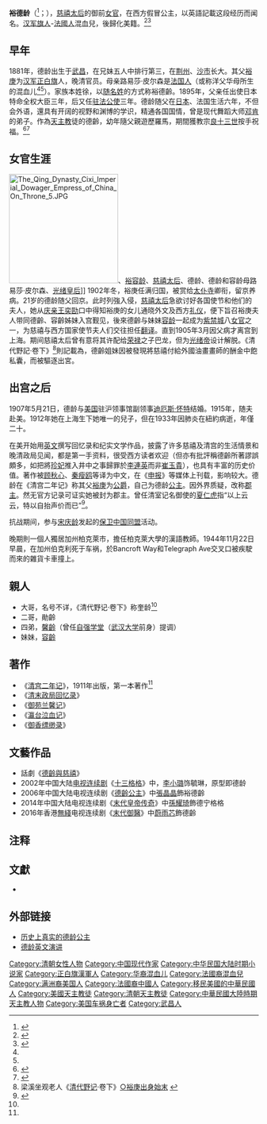 {{noteTA
|G1=US_CA_Cities
}}
{{redirect2|德齡|同名的其他相關|德齡 (消歧義)}}
{{東亞女性歷史人物
|名稱 =裕德齡
|最高職務 =[[慈禧太后|慈禧太后]]御前女官
|畫像=[[File:Rudeling.jpg|300px]]
|說明=1912年中华图书馆出版的《清季宫闱秘史》封面采用的德龄照片
|出生年={{birth date|1881|6|8}}
|出生地={{QING-1862}}[[湖北省_(清)|湖北省]][[武昌府|武昌府]]
|婚年=1907年5月21日
|逝世年={{death date and age|1944|11|22|1881|6|8}}
|逝世地={{USA-1912}}[[加利福尼亞州|加利福尼亞州]][[伯克利_(加利福尼亞州)|伯克利]]
|父親=[[裕庚|裕庚]]
|夫=撤迪厄斯·怀特
|兄弟=大哥：不详，有称奎龄<br>二哥：[[裕勋龄|裕勋龄]]<br>四弟：[[裕馨龄|裕馨龄]]
|姊妹=五妹：[[裕容龄|裕容龄]]
|著作=《[[清宫二年记|清宫二年记]]》、《[[瀛台泣血记|瀛台泣血记]]》、《[[清末政局回忆录|清末政局回忆录]]》、《[[御苑兰馨记|御苑兰馨记]]》、《[[御香飘渺录|御香飘渺录]]》
|注釋=}}
'''裕德龄'''（{{Lang-en|Elisabeth Antoinette White (Lizzie Yu)}}<ref>{{cite web |url=https://broadwaybaby.com/shows/the-empress-and-me/718440 |title=The Empress and Me |last=French |first=Julia |date=2017-05-09 |website=broadwaybaby.com |language=en |access-date=2022-02-03 |archive-date=2022-02-02 |archive-url=https://web.archive.org/web/20220202030858/https://broadwaybaby.com/shows/the-empress-and-me/718440 |dead-url=no }}</ref>；{{bd|1881年|6月8日|1944年|11月22日|catIdx=Y裕}}），[[慈禧太后|慈禧太后]]的御前[[女官|女官]]，在西方假冒公主，以英語記載这段经历而闻名。[[汉军旗人|汉军旗人]]-[[法國人|法國人]]混血兒，後歸化美籍。<ref>{{cite journal|title=〈德齡、容齡所著書中的史實錯誤〉|last=朱家溍|journal=《故宮博物院院刊》|issue=4|publisher=|date=1982|page=25|url=http://www.dpm.org.cn/Uploads/pdf/1554/T00025_00.pdf|archiveurl=https://web.archive.org/web/20210520134219/http://www.dpm.org.cn/Uploads/pdf/1554/T00025_00.pdf|archivedate=}}</ref><ref>{{cite book|page=作者簡介頁|title=我和慈禧太后|publisher=译林出版社|translator-last=富强|date=2014|last=德齡|ISBN=|url=https://e.jd.com/30196991.html|archiveurl=https://web.archive.org/web/20210520135547/https://e.jd.com/30196991.html|archivedate=2021-05-20|access-date=2021-05-20|dead-url=no}}</ref>

== 早年 ==

1881年，德龄出生于[[武昌|武昌]]，在兄妹五人中排行第三，在[[荆州府|荆州]]、[[沙市|沙市]]长大。其父[[裕庚|裕庚]]为[[汉军正白旗|汉军正白旗]]人，晚清官员。母亲路易莎·皮尔森是[[法国人|法国人]]（或称洋父华母所生的混血儿<ref name=a1/><ref name=a2/>）。家族本姓徐，以[[随名姓|随名姓]]的方式称裕德齡。1895年，父亲任出使日本特命全权大臣三年，后又任[[中国驻法国大使列表|驻法公使]]三年。德龄随父在[[日本|日本]]、法国生活六年，不但会外语，還具有开阔的视野和渊博的学识，精通各国国情，曾是现代舞蹈大师[[艾莎道拉·邓肯|邓肯]]的弟子。作為[[天主教會|天主教]]徒的德齡，幼年隨父親遊歷羅馬，期間獲教宗[[良十三世|良十三世]]按手祝福。<ref>{{cite web |url=https://www.catholicworldreport.com/2018/01/16/chinese-catholics-who-changed-china-and-the-world/ |title=Chinese Catholics who changed China and the world |last=Clark |first=Anthony E. |date=2018-01-16 |website=catholicworldreport.com |language=en |access-date=2021-07-12 |archive-date=2022-02-02 |archive-url=https://web.archive.org/web/20220202035937/https://www.catholicworldreport.com/2018/01/16/chinese-catholics-who-changed-china-and-the-world/ |dead-url=no }}</ref><ref>{{cite book |last=Hayter-Menzies |first=Grant |date=2008 |title=''Imperial Masquerade: The Legend of Princess Der Ling'' |url=https://books.google.com/books/about/Imperial_Masquerade.html?id=sNPFc7kkjwAC |language=en |location=Hong Kong |publisher=Hong Kong University Press |isbn=9789622098817 |access-date=2021-07-12 |archive-date=2022-01-10 |archive-url=https://web.archive.org/web/20220110035024/https://books.google.com/books/about/Imperial_Masquerade.html?id=sNPFc7kkjwAC |dead-url=no }}</ref>

== 女官生涯 ==
[[File:The_Qing_Dynasty_Cixi_Imperial_Dowager_Empress_of_China_On_Throne_5.JPG|220px]]、[[裕容龄|裕容龄]]、[[慈禧太后|慈禧太后]]、德龄、德龄和容龄母路易莎·皮尔森、[[隆裕太后|光绪皇后]]]]
1902年冬，裕庚任满归国，被赏给[[太仆寺|太仆寺]]卿衔，留京养病。21岁的德龄随父回京。此时列強入侵，[[慈禧太后|慈禧太后]]急欲讨好各国使节和他们的夫人，她从[[奕劻|庆亲王奕劻]]口中得知裕庚的女儿通晓外文及西方[[礼仪|礼仪]]，便下旨召裕庚夫人带同德齡、容齡姊妹入宫觐见，後來德齡与妹妹[[裕容龄|容龄]]一起成为[[紫禁城|紫禁城]]八[[女官|女官]]之一，为慈禧与西方国家使节夫人们交往担任[[翻译|翻译]]。直到1905年3月因父病才离宫到上海。期间慈禧太后曾有意将其许配给[[荣禄|荣禄]]之子巴龙，但为[[光绪帝|光绪帝]]设计解脱。《清代野記·卷下》<ref name="a1">梁溪坐观老人《[[清代野记|清代野记]]·卷下》[http://www.cssn.cn/sjxz/xsjdk/zgjd/zb/xsl7qdj/qdyj/201311/t20131122_864366.shtml ○裕庚出身始末] {{Wayback|url=http://www.cssn.cn/sjxz/xsjdk/zgjd/zb/xsl7qdj/qdyj/201311/t20131122_864366.shtml |date=20210719061806 }}</ref>則記載為，德齡姐妹因被發現將慈禧付給外國油畫畫師的酬金中飽私囊，而被驅逐出宮。

== 出宫之后 ==
1907年5月21日，德龄与[[美国|美国]]驻沪领事馆副领事[[迪厄斯·怀特|迪厄斯·怀特]]结婚。1915年，随夫赴美。1912年她在上海生下她唯一的兒子{{Lang|en|Thaddeus Raymond White}}，但在1933年因肺炎在紐約病逝，年僅二十。

在美开始用[[英文|英文]]撰写回忆录和纪实文学作品，披露了许多慈禧及清宫的生活情景和晚清政局见闻，都是第一手资料，很受西方读者欢迎（但亦有批評稱德齡所著謬誤頗多，如把將[[珍妃|珍妃]]推入井中之事歸罪於[[李連英|李連英]]而非[[崔玉貴|崔玉貴]]），也具有丰富的历史价值。著作被[[顾秋心|顾秋心]]、[[秦瘦鸥|秦瘦鸥]]等译为中文，在《[[申报|申报]]》等媒体上刊载，影响较大。德龄在《清宫二年记》称其父[[裕庚|裕庚]]为[[公爵|公爵]]，自己为德龄[[公主_(東亞)|公主]]。因外界质疑，改称[[郡主|郡主]]。然无官方记录可证实她被封为郡主。曾任清室记名御使的[[夏仁虎|夏仁虎]]指“以上云云，特以自抬声价而已”<ref name="a2">{{Cite web |url=https://epaper.gmw.cn/wzb/html/2017-09/28/nw.D110000wzb_20170928_1-08.htm?div=-1 |title=辜鸿铭炒作出来的假公主 |accessdate=2021-06-06 |author=蔡辉 |date=2017-09-28 |work= |publisher=光明网，来源：《文摘报》——《北京晚报》9.22 |language=Zh-hans |archive-date=2021-10-12 |archive-url=https://web.archive.org/web/20211012075555/https://epaper.gmw.cn/wzb/html/2017-09/28/nw.D110000wzb_20170928_1-08.htm?div=-1 |dead-url=no }}</ref>。

抗战期间，参与[[宋庆龄|宋庆龄]]发起的[[保卫中国同盟|保卫中国同盟]]活动。

晚期則一個人獨居加州柏克萊市，擔任柏克萊大學的漢語教師。1944年11月22日早晨，在加州伯克利死于车祸，於Bancroft Way和Telegraph Ave交叉口被疾駛而來的雜貨卡車撞上。

== 親人 ==

*大哥，名号不详，《清代野记·卷下》称奎龄<ref name=a1/>
*二哥，勛齡
*四弟，[[裕馨龄|馨齡]]（曾任[[自强学堂|自强学堂]]（[[武汉大学|武汉大学]]前身）提调）
*妹妹，[[裕容齡|容齡]]

== 著作 ==
* 《[[清宫二年记|清宫二年记]]》，1911年出版，第一本著作<ref name=a2/>
* 《[[清末政局回忆录|清末政局回忆录]]》
* 《[[御苑兰馨记|御苑兰馨记]]》
* 《[[瀛台泣血记|瀛台泣血记]]》
* 《[[御香缥缈录|御香缥缈录]]》

== 文藝作品 ==
* 話劇《[[德齡與慈禧|德齡與慈禧]]》
* 2002年中国大陆[[电视连续剧|电视连续剧]]《[[十三格格|十三格格]]》中，[[李小璐|李小璐]]饰毓琳，原型即德龄
* 2006年中国大陆电视连续剧《[[德龄公主_(電視劇)|德齡公主]]》中[[張晶晶|張晶晶]]飾裕德齡
* 2014年中国大陆电视连续剧《[[末代皇帝传奇|末代皇帝传奇]]》中[[孫耀琦|孫耀琦]]飾德宁格格
* 2016年香港[[無綫|無綫]]电视连续剧《[[末代御醫|末代御醫]]》中[[蔚雨芯|蔚雨芯]]飾德齡

== 注释 ==

{{Reflist|25em}}

== 文獻 ==
* {{cite book |first=Kenneth James |last=Hammond |first2=Kristin Eileen |last2=Stapleton |title=The Human Tradition in Modern China. |publisher=Rowman & Littlefield, 2008 |isbn=9780742554665 |page=77}}

== 外部链接 ==
*[http://qkzz.net/article/a8ecc528-9cce-4fad-bd88-27b437fd7aa2.htm 历史上真实的德龄公主]{{Wayback|url=http://qkzz.net/article/a8ecc528-9cce-4fad-bd88-27b437fd7aa2.htm |date=20100404131107 }}
*[https://www.youtube.com/watch?v=IKPjFAZWAB8 德龄英文演讲] {{Wayback|url=https://www.youtube.com/watch?v=IKPjFAZWAB8 |date=20191115211251 }}

{{Authority control}}
[[Category:清朝女性人物|Category:清朝女性人物]]
[[Category:中国现代作家|Category:中国现代作家]]
[[Category:中华民国大陆时期小说家|Category:中华民国大陆时期小说家]]
[[Category:正白旗漢軍人|Category:正白旗漢軍人]]
[[Category:华裔混血儿|Category:华裔混血儿]]
[[Category:法國裔混血兒|Category:法國裔混血兒]]
[[Category:满洲裔美国人|Category:满洲裔美国人]]
[[Category:法國裔中國人|Category:法國裔中國人]]
[[Category:移民美國的中華民國人|Category:移民美國的中華民國人]]
[[Category:美國天主教徒|Category:美國天主教徒]]
[[Category:清朝天主教徒|Category:清朝天主教徒]]
[[Category:中華民國大陸時期天主教人物|Category:中華民國大陸時期天主教人物]]
[[Category:美国车祸身亡者|Category:美国车祸身亡者]]
[[Category:武昌人|Category:武昌人]]